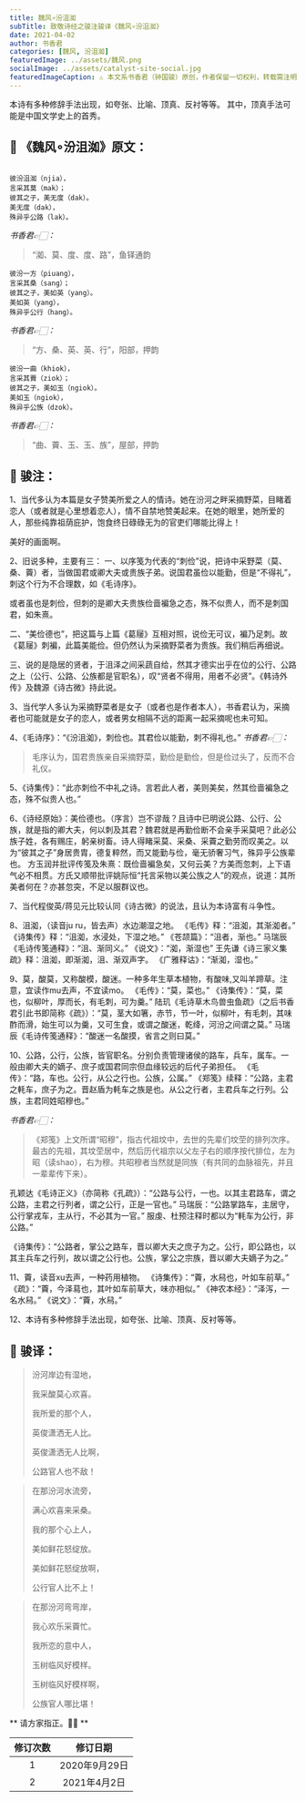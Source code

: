 ```yaml
---
title: 魏风∘汾沮洳
subTitle: 致敬诗经之骏注骏译《魏风∘汾沮洳》 
date: 2021-04-02 
author: 书香君
categories: [魏风, 汾沮洳]
featuredImage: ../assets/魏风.png
socialImage: ../assets/catalyst-site-social.jpg
featuredImageCaption: ⚠️️ 本文系书香君（钟国骏）原创，作者保留一切权利，转载需注明出处。
---
```


本诗有多种修辞手法出现，如夸张、比喻、顶真、反衬等等。
其中，顶真手法可能是中国文学史上的首秀。

## 🌼 《魏风∘汾沮洳》原文：
```

彼汾沮洳（njia），
言采其莫（mak）；
彼其之子，美无度（dak）。
美无度（dak），
殊异乎公路（lak）。

```
*书香君👉🏻：* 

> “洳、莫、度、度、路”，鱼铎通韵

```
彼汾一方（piuang），
言采其桑（sang）；
彼其之子，美如英（yang）。
美如英（yang），
殊异乎公行（hang）。

```
*书香君👉🏻：* 

> “方、桑、英、英、行”，阳部，押韵

```
彼汾一曲（khiok），
言采其藚（ziok）；
彼其之子，美如玉（ngiok）。
美如玉（ngiok），
殊异乎公族（dzok）。

```
*书香君👉🏻：* 

> “曲、藚、玉、玉、族”，屋部，押韵

## 🍁️ 骏注：

1、当代多认为本篇是女子赞美所爱之人的情诗。她在汾河之畔采摘野菜，目睹着恋人（或者就是心里想着恋人），情不自禁地赞美起来。在她的眼里，她所爱的人，那些纯靠祖荫庇护，饱食终日碌碌无为的官吏们哪能比得上！

美好的画面啊。

2、旧说多种，主要有三：
一、以序笺为代表的“刺俭”说，把诗中采野菜（莫、桑、藚）者，当做国君或卿大夫或贵族子弟。说国君虽俭以能勤，但是“不得礼”，刺这个行为不合理数，如《毛诗序》。

或者虽也是刺俭，但刺的是卿大夫贵族俭啬褊急之态，殊不似贵人，而不是刺国君，如朱熹。

二、“美俭德也”，把这篇与上篇《葛屦》互相对照，说俭无可议，褊乃足刺。故《葛屦》刺褊，此篇美能俭。但仍然认为采摘野菜者为贵族。我们稍后再细说。

三、说的是隐居的贤者，于沮泽之间采蔬自给，然其才德实出乎在位的公行、公路之上（公行、公路、公族都是官职名），叹“贤者不得用，用者不必贤”。《韩诗外传》及魏源《诗古微》持此说。

3、当代学人多认为采摘野菜者是女子（或者也是作者本人），书香君认为，采摘者也可能就是女子的恋人，或者男女相隔不远的距离一起采摘呢也未可知。

4、《毛诗序》：“《汾沮洳》，刺俭也。其君俭以能勤，刺不得礼也。”
*书香君👉🏻：* 

> 毛序认为，国君贵族亲自采摘野菜，勤俭是勤俭，但是俭过头了，反而不合礼仪。

5、《诗集传》：“此亦刺俭不中礼之诗。言若此人者，美则美矣，然其俭啬褊急之态，殊不似贵人也。”

6、《诗经原始》：美俭德也。（序言）岂不谬哉？且诗中已明说公路、公行、公族，就是指的卿大夫，何以刺及其君？魏君就是再勤俭断不会亲手采莫吧？此必公族子姓，各有赐庄，躬亲树畜。诗人得睹采莫、采桑、采藚之勤劳而叹美之。以为“彼其之子”身居贵胄，德复粹然，而又能勤与俭，毫无骄奢习气，殊异乎公族辈也。
方玉润并批评传笺及朱熹：既俭啬褊急矣，又何云美？方美而忽刺，上下语气必不相贯。方氏又顺带批评姚际恒“托言采物以美公族之人”的观点，说道：其所美者何在？亦甚忽突，不足以服群议也。

7、当代程俊英/蒋见元比较认同《诗古微》的说法，且认为本诗富有斗争性。

8、沮洳，（读音ju ru，皆去声）水边潮湿之地。
《毛传》释：“沮洳，其渐洳者。”
《诗集传》释：“沮洳，水浸处，下湿之地。”
《苍颉篇》：“沮者，渐也。”
马瑞辰《毛诗传笺通释》：“沮、渐同义。”
《说文》：“洳，渐湿也”
王先谦《诗三家义集疏》释：沮洳，即渐洳，沮、渐双声字。
《广雅释诂》：“渐洳，湿也。”

9、莫，酸莫，又称酸模，酸迷。一种多年生草本植物，有酸味,又叫羊蹄草。注意，宜读作mu去声，不宜读mo。
《毛传》：“莫，菜也。”
《诗集传》：“莫，菜也，似柳叶，厚而长，有毛刺，可为羹。”
陆玑《毛诗草木鸟兽虫鱼疏》（之后书香君引此书即简称《疏》）：“莫，茎大如箸，赤节，节一叶，似柳叶，有毛刺，其味酢而滑，始生可以为羹，又可生食，或谓之酸迷，乾绛，河汾之间谓之莫。”
马瑞辰《毛诗传笺通释》：“酸迷一名酸摸，省言之则曰莫。”

10、公路，公行，公族，皆官职名。分别负责管理诸侯的路车，兵车，属车。一般由卿大夫的嫡子、庶子或国君同宗但血缘较远的后代子弟担任。
《毛传》：“路，车也。公行，从公之行也。公族，公属。”
《郑笺》续释：“公路，主君之軞车，庶子为之。晋赵盾为軞车之族是也。从公之行者，主君兵车之行列。公族，主君同姓昭穆也。”

*书香君👉🏻：* 

> 《郑笺》上文所谓“昭穆”，指古代祖坟中，去世的先辈们坟茔的排列次序。最古的先祖，其坟茔居中，然后历代祖宗以父左子右的顺序按代排位，左为昭（读shao），右为穆。共昭穆者当然就是同族（有共同的血脉祖先，并且一辈辈传下来）。

孔颖达《毛诗正义》（亦简称《孔疏》）：“公路与公行，一也。以其主君路车，谓之公路，主君之行列者，谓之公行，正是一官也。”
马瑞辰：“公路掌路车，主居守，公行掌戎车，主从行，不必其为一官。”
服虔、杜预注释时都以为“軞车为公行，非公路。”

《诗集传》：“公路者，掌公之路车，晋以卿大夫之庶子为之。公行，即公路也，以其主兵车之行列，故以谓之公行也。公族，掌公之宗族，晋以卿大夫嫡子为之。”

11、藚，读音xu去声，一种药用植物。
《诗集传》：“藚，水舄也，叶如车前草。”
《疏》：“藚，今泽蕮也，其叶如车前草大，味亦相似。”
《神农本经》：“泽泻，一名水舄。”
《说文》：“藚，水舄。”

12、本诗有多种修辞手法出现，如夸张、比喻、顶真、反衬等等。

## 🍁️ 骏译：

> 汾河岸边有湿地，
> 
> 我采酸莫心欢喜。
> 
> 我所爱的那个人，
> 
> 英俊潇洒无人比。
> 
> 英俊潇洒无人比啊，
> 
> 公路官人也不敌！

> 在那汾河水流旁，
> 
> 满心欢喜来采桑。
> 
> 我的那个心上人，
> 
> 美如鲜花怒绽放。
> 
> 美如鲜花怒绽放啊，
> 
> 公行官人比不上！

> 在那汾河弯弯岸，
> 
> 我心欢乐采藚忙。
> 
> 我所恋的意中人，
> 
> 玉树临风好模样。
> 
> 玉树临风好模样啊，
> 
> 公族官人哪比堪！

** 请方家指正。🙏🏻 **

| 修订次数      | 修订日期 | 
|   :----: |    :----:   | 
| 1    | 2020年9月29日       | 
| 2    | 2021年4月2日       | 
